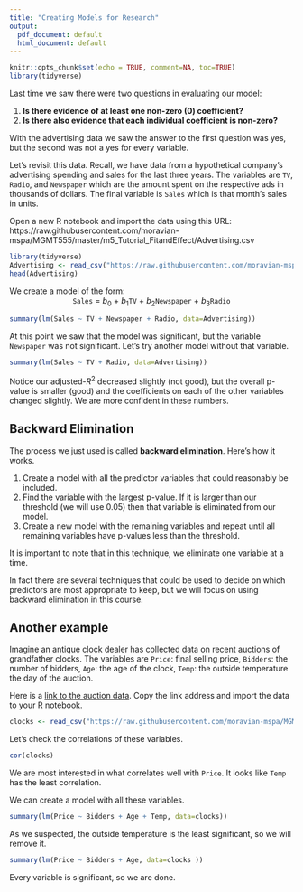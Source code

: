 ```yaml
---
title: "Creating Models for Research"
output:
  pdf_document: default
  html_document: default
---
```


```r
knitr::opts_chunk$set(echo = TRUE, comment=NA, toc=TRUE)
library(tidyverse)
```

Last time we saw there were two questions in evaluating our model:

1. **Is there evidence of at least one non-zero (0) coefficient?**
2. **Is there also evidence that each individual coefficient is non-zero?**

With the advertising data we saw the answer to the first question was yes, but the second was not a yes for every variable.

Let's revisit this data.  Recall, we have data from a hypothetical company's advertising spending and sales for the last three years.  The variables are `TV`, `Radio`, and `Newspaper` which are the amount spent on the respective ads in thousands of dollars.  The final variable is `Sales` which is that month's sales in units.

Open a new R notebook and import the data using this URL:  https://raw.githubusercontent.com/moravian-mspa/MGMT555/master/m5_Tutorial_FitandEffect/Advertising.csv 
```r
library(tidyverse)
Advertising <- read_csv("https://raw.githubusercontent.com/moravian-mspa/MGMT555/master/m5_Tutorial_FitandEffect/Advertising.csv");
head(Advertising)
```

We create a model of the form:
<center>
`Sales` = $b_0$ + $b_1$`TV` + $b_2$`Newspaper` + $b_3$`Radio`
</center>

```r
summary(lm(Sales ~ TV + Newspaper + Radio, data=Advertising))
```

At this point we saw that the model was significant, but the variable `Newspaper` was not significant. Let's try another model without that variable.

```r
summary(lm(Sales ~ TV + Radio, data=Advertising))
```

Notice our adjusted-$R^2$ decreased slightly (not good), but the overall p-value is smaller (good) and the coefficients on each of the other variables changed slightly.  We are more confident in these numbers.

## Backward Elimination
The process we just used is called **backward elimination**. Here's how it works.

1. Create a model with all the predictor variables that could reasonably be included.
2. Find the variable with the largest p-value.  If it is larger than our threshold (we will use 0.05) then that variable is eliminated from our model.
3. Create a new model with the remaining variables and repeat until all remaining variables have p-values less than the threshold.

It is important to note that in this technique, we eliminate one variable at a time.

In fact there are several techniques that could be used to decide on which predictors are most appropriate to keep, but we will focus on using backward elimination in this course.

## Another example
Imagine an antique clock dealer has collected data on recent auctions of grandfather clocks. The variables are `Price`: final selling price, `Bidders`: the number of bidders, `Age`: the age of the clock, `Temp`: the outside temperature the day of the auction.

Here is a [link to the auction data](https://raw.githubusercontent.com/moravian-mspa/MGMT555/master/m5_Tutorial_Creating_Models/auction.csv).  Copy the link address and import the data to your R notebook.
```r
clocks <- read_csv("https://raw.githubusercontent.com/moravian-mspa/MGMT555/master/m5_Tutorial_Creating_Models/auction.csv");
```

Let's check the correlations of these variables.
```r
cor(clocks)
```

We are most interested in what correlates well with `Price`. It looks like `Temp` has the least correlation.

We can create a model with all these variables.
```r
summary(lm(Price ~ Bidders + Age + Temp, data=clocks))
```

As we suspected, the outside temperature is the least significant, so we will remove it.
```r
summary(lm(Price ~ Bidders + Age, data=clocks ))
```

Every variable is significant, so we are done.